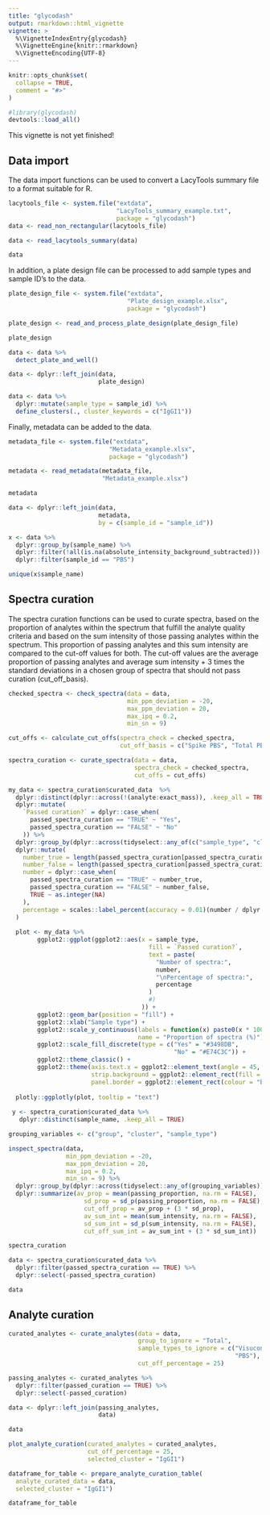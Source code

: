 ```yaml
---
title: "glycodash"
output: rmarkdown::html_vignette
vignette: >
  %\VignetteIndexEntry{glycodash}
  %\VignetteEngine{knitr::rmarkdown}
  %\VignetteEncoding{UTF-8}
---
```


```r
knitr::opts_chunk$set(
  collapse = TRUE,
  comment = "#>"
)
```

```r

#library(glycodash)
devtools::load_all()

```

This vignette is not yet finished!

## Data import

The data import functions can be used to convert a LacyTools summary file to a format suitable for R.

```r

lacytools_file <- system.file("extdata",
                              "LacyTools_summary_example.txt", 
                              package = "glycodash")
data <- read_non_rectangular(lacytools_file)

data <- read_lacytools_summary(data)

data

```

In addition, a plate design file can be processed to add sample types and sample ID's to the data.

```r

plate_design_file <- system.file("extdata",
                                 "Plate_design_example.xlsx",
                                 package = "glycodash")

plate_design <- read_and_process_plate_design(plate_design_file)

plate_design

data <- data %>% 
  detect_plate_and_well()

data <- dplyr::left_join(data,
                         plate_design)

data <- data %>% 
  dplyr::mutate(sample_type = sample_id) %>% 
  define_clusters(., cluster_keywords = c("IgGI1"))

```

Finally, metadata can be added to the data.

```r

metadata_file <- system.file("extdata",
                            "Metadata_example.xlsx",
                            package = "glycodash")

metadata <- read_metadata(metadata_file,
                          "Metadata_example.xlsx")

metadata

data <- dplyr::left_join(data,
                         metadata,
                         by = c(sample_id = "sample_id"))

x <- data %>% 
  dplyr::group_by(sample_name) %>% 
  dplyr::filter(!all(is.na(absolute_intensity_background_subtracted))) %>% 
  dplyr::filter(sample_id == "PBS")

unique(x$sample_name)

```

## Spectra curation

The spectra curation functions can be used to curate spectra, based on the 
proportion of analytes within the spectrum that fulfill the analyte quality 
criteria and based on the sum intensity of those passing analytes within the 
spectrum. This proportion of passing analytes and this sum intensity are compared
to the cut-off values for both. The cut-off values are the average 
proportion of passing analytes and average sum intensity + 3 times the standard 
deviations in a chosen group of spectra that should not pass curation (cut_off_basis). 

```r

checked_spectra <- check_spectra(data = data,
                                 min_ppm_deviation = -20,
                                 max_ppm_deviation = 20,
                                 max_ipq = 0.2,
                                 min_sn = 9)

cut_offs <- calculate_cut_offs(spectra_check = checked_spectra,
                               cut_off_basis = c("Spike PBS", "Total PBS"))

spectra_curation <- curate_spectra(data = data,
                                   spectra_check = checked_spectra,
                                   cut_offs = cut_offs)

my_data <- spectra_curation$curated_data  %>% 
  dplyr::distinct(dplyr::across(!(analyte:exact_mass)), .keep_all = TRUE) %>% 
  dplyr::mutate(
    `Passed curation?` = dplyr::case_when(
      passed_spectra_curation == "TRUE" ~ "Yes",
      passed_spectra_curation == "FALSE" ~ "No"
    )) %>% 
  dplyr::group_by(dplyr::across(tidyselect::any_of(c("sample_type", "cluster", "group")))) %>% 
  dplyr::mutate(
    number_true = length(passed_spectra_curation[passed_spectra_curation == "TRUE"]),
    number_false = length(passed_spectra_curation[passed_spectra_curation == "FALSE"]),
    number = dplyr::case_when(
      passed_spectra_curation == "TRUE" ~ number_true,
      passed_spectra_curation == "FALSE" ~ number_false,
      TRUE ~ as.integer(NA)
    ),
    percentage = scales::label_percent(accuracy = 0.01)(number / dplyr::n())
  ) 
  
  plot <- my_data %>% 
        ggplot2::ggplot(ggplot2::aes(x = sample_type, 
                                       fill = `Passed curation?`,
                                       text = paste(
                                         "Number of spectra:",
                                         number,
                                         "\nPercentage of spectra:",
                                         percentage
                                       )
                                       #)
                                     )) +
        ggplot2::geom_bar(position = "fill") +
        ggplot2::xlab("Sample type") +
        ggplot2::scale_y_continuous(labels = function(x) paste0(x * 100, "%"), 
                                    name = "Proportion of spectra (%)") +
        ggplot2::scale_fill_discrete(type = c("Yes" = "#3498DB",
                                              "No" = "#E74C3C")) +
        ggplot2::theme_classic() +
        ggplot2::theme(axis.text.x = ggplot2::element_text(angle = 45, hjust = 1),
                       strip.background = ggplot2::element_rect(fill = "#F6F6F8"),
                       panel.border = ggplot2::element_rect(colour = "black", fill=NA, size=0.5))
  
  plotly::ggplotly(plot, tooltip = "text")
 
 y <- spectra_curation$curated_data %>% 
   dplyr::distinct(sample_name, .keep_all = TRUE)

grouping_variables <- c("group", "cluster", "sample_type")

inspect_spectra(data, 
                min_ppm_deviation = -20,
                max_ppm_deviation = 20,
                max_ipq = 0.2,
                min_sn = 9) %>% 
  dplyr::group_by(dplyr::across(tidyselect::any_of(grouping_variables))) %>% 
  dplyr::summarize(av_prop = mean(passing_proportion, na.rm = FALSE),
                     sd_prop = sd_p(passing_proportion, na.rm = FALSE),
                     cut_off_prop = av_prop + (3 * sd_prop),
                     av_sum_int = mean(sum_intensity, na.rm = FALSE),
                     sd_sum_int = sd_p(sum_intensity, na.rm = FALSE),
                     cut_off_sum_int = av_sum_int + (3 * sd_sum_int))

spectra_curation

data <- spectra_curation$curated_data %>% 
  dplyr::filter(passed_spectra_curation == TRUE) %>% 
  dplyr::select(-passed_spectra_curation)

data

```

## Analyte curation

```r

curated_analytes <- curate_analytes(data = data,
                                    group_to_ignore = "Total",
                                    sample_types_to_ignore = c("Visucon", 
                                                               "PBS"),
                                    cut_off_percentage = 25)

passing_analytes <- curated_analytes %>% 
  dplyr::filter(passed_curation == TRUE) %>% 
  dplyr::select(-passed_curation)

data <- dplyr::left_join(passing_analytes, 
                         data)

data

plot_analyte_curation(curated_analytes = curated_analytes,
                      cut_off_percentage = 25,
                      selected_cluster = "IgGI1") 

dataframe_for_table <- prepare_analyte_curation_table(
  analyte_curated_data = data,
  selected_cluster = "IgGI1")

dataframe_for_table

```


